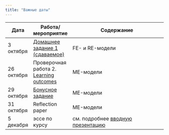 ```yaml
---
title: "Важные даты"
---
```

 
Дата | Работа/мероприятие  | Содержание
-------- | -------- | --------------------------------------------------------
3 октября | <a href="RAPDC_hw1.pdf" title=>Домашнее задание 1 (сдаваемое)</a> | FE- и RE-модели
26 октября | Проверочная работа 2. <a href="RAPDC_L02.pdf" title=>Learning outcomes</a> | ME-модели
29 октября | <a href="RAPDC_bonus.pdf" title=>Бонусное задание</a> | ME-модели
31 октября | Reflection paper | ME-модели
5 декабря | эссе по курсу | см. подробнее <a href="RAPDC_intro_2021.pdf" title=>вводную презентацию</a>


 